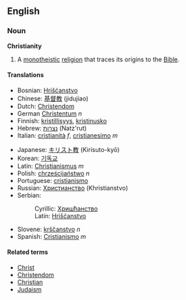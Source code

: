 ==English==

===Noun===
'''Christianity'''

# A [[monotheistic]] [[religion]] that traces its origins to the [[Bible]].
====Translations====
{{top}}
*Bosnian: [[Hrišćanstvo]] {{n}}
*Chinese: [[基督教]] (jidujiao)
*Dutch: [[Christendom]] {{n}}
*German [[Christentum]] ''n''
*Finnish: [[kristillisyys]], [[kristinusko]]
*Hebrew: [[נצרות]] (Natz'rut)
*Italian: [[cristianità]] ''f'', [[cristianesimo]] ''m''
{{mid}}
*Japanese: [[キリスト教]] (Kirisuto-kyō)
*Korean: [[기독교]]
*Latin: [[Christianismus]] ''m''
*Polish: [[chrześcijaństwo]] ''n''
*Portuguese: [[cristianismo]]
*Russian: [[Христианство]] (Khristianstvo)
*Serbian:
*:Cyrillic: [[Хришћанство]] {{n}}
*:Latin: [[Hrišćanstvo]] {{n}}
*Slovene: [[krščanstvo]] ''n''
*Spanish: [[Cristianismo]] ''m''
{{bottom}}

====Related terms====
*[[Christ]]
*[[Christendom]]
*[[Christian]]
*[[Judaism]]